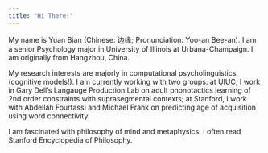 ```yaml
---
title: "Hi There!"
---
```


My name is Yuan Bian (Chinese: 边缘; Pronunciation: Yoo-an Bee-an). I am a senior Psychology major in University of Illinois at Urbana-Champaign. I am originally from Hangzhou, China.

My research interests are majorly in computational psycholinguistics (cognitive models!). I am currently working with two groups: at UIUC, I work in Gary Dell's Langauge Production Lab on adult phonotactics learning of 2nd order constraints with suprasegmental contexts; at Stanford, I work with Abdellah Fourtassi and Michael Frank on predicting age of acquisition using word connectivity.

I am fascinated with philosophy of mind and metaphysics. I often read Stanford Encyclopedia of Philosophy.

